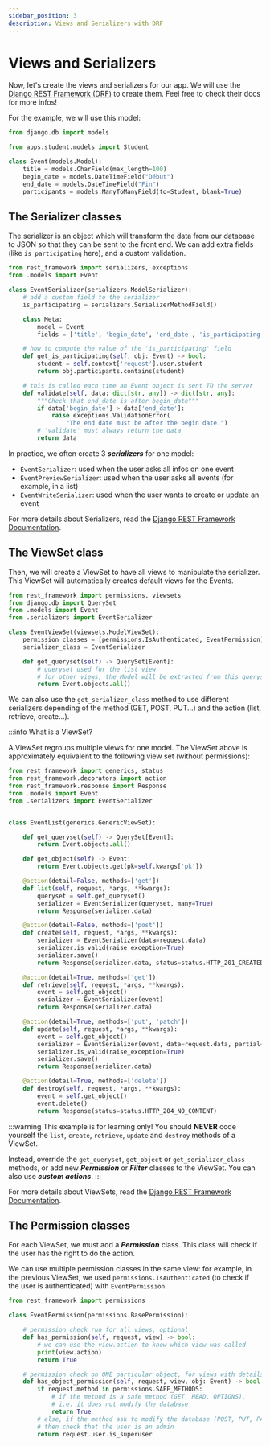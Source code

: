 ```yaml
---
sidebar_position: 3
description: Views and Serializers with DRF
---
```


# Views and Serializers

Now, let's create the views and serializers for our app. We will use the
[Django REST Framework (DRF)](https://www.django-rest-framework.org/) to create
them. Feel free to check their docs for more infos!

For the example, we will use this model:

```python title="models.py"
from django.db import models

from apps.student.models import Student

class Event(models.Model):
    title = models.CharField(max_length=100)
    begin_date = models.DateTimeField("Début")
    end_date = models.DateTimeField("Fin")
    participants = models.ManyToManyField(to=Student, blank=True)
```

## The Serializer classes

The serializer is an object which will transform the data from our database
to JSON so that they can be sent to the front end. We can add extra fields
(like `is_participating` here), and a custom validation.

```python title="serializers.py"
from rest_framework import serializers, exceptions
from .models import Event

class EventSerializer(serializers.ModelSerializer):
    # add a custom field to the serializer
    is_participating = serializers.SerializerMethodField()

    class Meta:
        model = Event
        fields = ['title', 'begin_date', 'end_date', 'is_participating']

    # how to compute the value of the 'is_participating' field
    def get_is_participating(self, obj: Event) -> bool:
        student = self.context['request'].user.student
        return obj.participants.contains(student)

    # this is called each time an Event object is sent TO the server
    def validate(self, data: dict[str, any]) -> dict[str, any]:
        """Check that end_date is after begin_date"""
        if data['begin_date'] > data['end_date']:
            raise exceptions.ValidationError(
                "The end date must be after the begin date.")
        # 'validate' must always return the data
        return data
```

In practice, we often create 3 **_serializers_** for one model:

-  `EventSerializer`: used when the user asks all infos on one event
-  `EventPreviewSerializer`: used when the user asks all events (for example, in a list)
-  `EventWriteSerializer`: used when the user wants to create or update an event

For more details about Serializers, read the
[Django REST Framework Documentation](https://www.django-rest-framework.org/api-guide/serializers/).

## The ViewSet class

Then, we will create a ViewSet to have all views to manipulate the serializer.
This ViewSet will automatically creates default views for the Events.

```python title="api_views.py"
from rest_framework import permissions, viewsets
from django.db import QuerySet
from .models import Event
from .serializers import EventSerializer

class EventViewSet(viewsets.ModelViewSet):
    permission_classes = [permissions.IsAuthenticated, EventPermission]
    serializer_class = EventSerializer

    def get_queryset(self) -> QuerySet[Event]:
        # queryset used for the list view
        # for other views, the Model will be extracted from this queryset
        return Event.objects.all()
```

We can also use the `get_serializer_class` method to use different serializers
depending of the method (GET, POST, PUT...) and the action
(list, retrieve, create...).

:::info What is a ViewSet?

A ViewSet regroups multiple views for one model. The ViewSet above is approximately
equivalent to the following view set (without permissions):

```python
from rest_framework import generics, status
from rest_framework.decorators import action
from rest_framework.response import Response
from .models import Event
from .serializers import EventSerializer


class EventList(generics.GenericViewSet):

    def get_queryset(self) -> QuerySet[Event]:
        return Event.objects.all()

    def get_object(self) -> Event:
        return Event.objects.get(pk=self.kwargs['pk'])

    @action(detail=False, methods=['get'])
    def list(self, request, *args, **kwargs):
        queryset = self.get_queryset()
        serializer = EventSerializer(queryset, many=True)
        return Response(serializer.data)

    @action(detail=False, methods=['post'])
    def create(self, request, *args, **kwargs):
        serializer = EventSerializer(data=request.data)
        serializer.is_valid(raise_exception=True)
        serializer.save()
        return Response(serializer.data, status=status.HTTP_201_CREATED)

    @action(detail=True, methods=['get'])
    def retrieve(self, request, *args, **kwargs):
        event = self.get_object()
        serializer = EventSerializer(event)
        return Response(serializer.data)

    @action(detail=True, methods=['put', 'patch'])
    def update(self, request, *args, **kwargs):
        event = self.get_object()
        serializer = EventSerializer(event, data=request.data, partial=True)
        serializer.is_valid(raise_exception=True)
        serializer.save()
        return Response(serializer.data)

    @action(detail=True, methods=['delete'])
    def destroy(self, request, *args, **kwargs):
        event = self.get_object()
        event.delete()
        return Response(status=status.HTTP_204_NO_CONTENT)
```

:::warning
This example is for learning only! You should **NEVER** code yourself the
`list`, `create`, `retrieve`, `update` and `destroy` methods of a ViewSet.

Instead, override the `get_queryset`,
`get_object` or `get_serializer_class` methods, or add new **_Permission_** or
**_Filter_** classes to the ViewSet. You can also use **_custom actions_**.
:::

For more details about ViewSets, read the
[Django REST Framework Documentation](https://www.django-rest-framework.org/api-guide/viewsets/).

## The Permission classes

For each ViewSet, we must add a **_Permission_** class. This class will check
if the user has the right to do the action.

We can use multiple permission classes in the same view: for example, in the
previous ViewSet, we used `permissions.IsAuthenticated` (to check if the user
is authenticated) with `EventPermission`.

```python
from rest_framework import permissions

class EventPermission(permissions.BasePermission):

    # permission check run for all views, optional
    def has_permission(self, request, view) -> bool:
        # we can use the view.action to know which view was called
        print(view.action)
        return True

    # permission check on ONE particular object, for views with details=True
    def has_object_permission(self, request, view, obj: Event) -> bool:
        if request.method in permissions.SAFE_METHODS:
            # if the method is a safe method (GET, HEAD, OPTIONS),
            # i.e. it does not modify the database
            return True
        # else, if the method ask to modify the database (POST, PUT, PATCH, DELETE),
        # then check that the user is an admin
        return request.user.is_superuser
```
